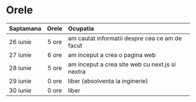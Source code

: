 # Orele
| Saptamana   | Orele | Ocupatia |
| :----- | :----: | :----- |
|26 iunie | 5 ore | am cautat informatii despre cea ce am de facut|
|27 iunie | 6 ore | am inceput a crea o pagina web|
|28 iunie | 5 ore | am inceput a crea site web cu next.js si nextra|
|29 iunie | 0 ore | liber (absolventa la inginerie)|
|30 iunie | 0 ore | liber|
